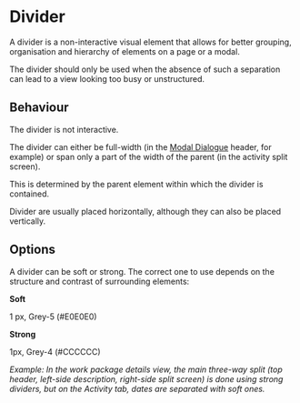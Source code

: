 

<Meta of={DividerStories} />

# Divider

A divider is a non-interactive visual element that allows for better grouping, organisation and hierarchy of elements on a page or a modal.

The divider should only be used when the absence of such a separation can lead to a view looking too busy or unstructured. 

## Behaviour

The divider is not interactive. 

The divider can either be full-width (in the [Modal Dialogue](#) header, for example) or span only a part of the width of the parent (in the activity split screen).

This is determined by the parent element within which the divider is contained.

Divider are usually placed horizontally, although they can also be placed  vertically.

## Options

A divider can be soft or strong. The correct one to use depends on the structure and contrast of surrounding elements:

**Soft**

1 px, Grey-5 (#E0E0E0)

<Canvas of={DividerStories.Soft} />

**Strong**

1px, Grey-4 (#CCCCCC)

<Canvas of={DividerStories.Strong} />

_Example: In the work package details view, the main three-way split (top header, left-side description, right-side split screen) is done using strong dividers, but on the Activity tab, dates are separated with soft ones._
